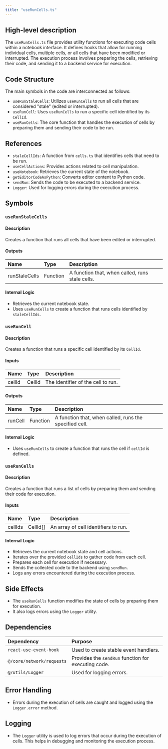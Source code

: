 ```yaml
---
title: "useRunCells.ts"
---
```


## High-level description

The `useRunCells.ts` file provides utility functions for executing code cells within a notebook interface. It defines hooks that allow for running individual cells, multiple cells, or all cells that have been modified or interrupted. The execution process involves preparing the cells, retrieving their code, and sending it to a backend service for execution.

## Code Structure

The main symbols in the code are interconnected as follows:
- `useRunStaleCells`: Utilizes `useRunCells` to run all cells that are considered "stale" (edited or interrupted).
- `useRunCell`: Uses `useRunCells` to run a specific cell identified by its `CellId`.
- `useRunCells`: The core function that handles the execution of cells by preparing them and sending their code to be run.

## References

- `staleCellIds`: A function from `cells.ts` that identifies cells that need to be run.
- `useCellActions`: Provides actions related to cell manipulation.
- `useNotebook`: Retrieves the current state of the notebook.
- `getEditorCodeAsPython`: Converts editor content to Python code.
- `sendRun`: Sends the code to be executed to a backend service.
- `Logger`: Used for logging errors during the execution process.

## Symbols

### `useRunStaleCells`
#### Description
Creates a function that runs all cells that have been edited or interrupted.

#### Outputs
| Name          | Type       | Description                                      |
|:--------------|:-----------|:-------------------------------------------------|
| runStaleCells | Function   | A function that, when called, runs stale cells.  |

#### Internal Logic
- Retrieves the current notebook state.
- Uses `useRunCells` to create a function that runs cells identified by `staleCellIds`.

### `useRunCell`
#### Description
Creates a function that runs a specific cell identified by its `CellId`.

#### Inputs
| Name  | Type   | Description                  |
|:------|:-------|:-----------------------------|
| cellId | CellId | The identifier of the cell to run. |

#### Outputs
| Name    | Type     | Description                                  |
|:--------|:---------|:---------------------------------------------|
| runCell | Function | A function that, when called, runs the specified cell. |

#### Internal Logic
- Uses `useRunCells` to create a function that runs the cell if `cellId` is defined.

### `useRunCells`
#### Description
Creates a function that runs a list of cells by preparing them and sending their code for execution.

#### Inputs
| Name    | Type       | Description                  |
|:--------|:-----------|:-----------------------------|
| cellIds | CellId[]   | An array of cell identifiers to run. |

#### Internal Logic
- Retrieves the current notebook state and cell actions.
- Iterates over the provided `cellIds` to gather code from each cell.
- Prepares each cell for execution if necessary.
- Sends the collected code to the backend using `sendRun`.
- Logs any errors encountered during the execution process.

## Side Effects
- The `useRunCells` function modifies the state of cells by preparing them for execution.
- It also logs errors using the `Logger` utility.

## Dependencies

| Dependency | Purpose                                      |
|:-----------|:---------------------------------------------|
| `react-use-event-hook` | Used to create stable event handlers. |
| `@/core/network/requests` | Provides the `sendRun` function for executing code. |
| `@/utils/Logger` | Used for logging errors. |

## Error Handling
- Errors during the execution of cells are caught and logged using the `Logger.error` method.

## Logging
- The `Logger` utility is used to log errors that occur during the execution of cells. This helps in debugging and monitoring the execution process.
